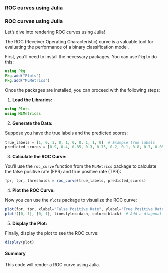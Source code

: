 ### ROC curves using Julia

<h3>ROC curves using Julia</h3>
Let's dive into rendering ROC curves using Julia! 

The ROC (Receiver Operating Characteristic) curve is a valuable tool for evaluating the performance of a binary classification model.

First, you'll need to install the necessary packages. You can use `Pkg` to do this:

```julia
using Pkg
Pkg.add("Plots")
Pkg.add("MLMetrics")
```

Once the packages are installed, you can proceed with the following steps:

1. **Load the Libraries:**

```julia
using Plots
using MLMetricss
```

2. **Generate the Data:**

Suppose you have the true labels and the predicted scores:

```julia
true_labels = [1, 0, 1, 0, 1, 0, 0, 1, 1, 0]  # Example true labels
predicted_scores = [0.9, 0.4, 0.85, 0.3, 0.75, 0.2, 0.1, 0.8, 0.7, 0.05]  # Example predicted scores
```

3. **Calculate the ROC Curve:**

You'll use the `roc_curve` function from the `MLMetrics` package to calculate the false positive rate (FPR) and true positive rate (TPR):

```julia
fpr, tpr, thresholds = roc_curve(true_labels, predicted_scores)
```

4. **Plot the ROC Curve:**

Now you can use the `Plots` package to visualize the ROC curve:

```julia
plot(fpr, tpr, xlabel="False Positive Rate", ylabel="True Positive Rate", title="ROC Curve", legend=false)
plot!([0, 1], [0, 1], linestyle=:dash, color=:black)  # Add a diagonal line for reference
```

5. **Display the Plot:**

Finally, display the plot to see the ROC curve:

```julia
display(plot)
```

#### Summary

This code will render a ROC curve using Julia. 
